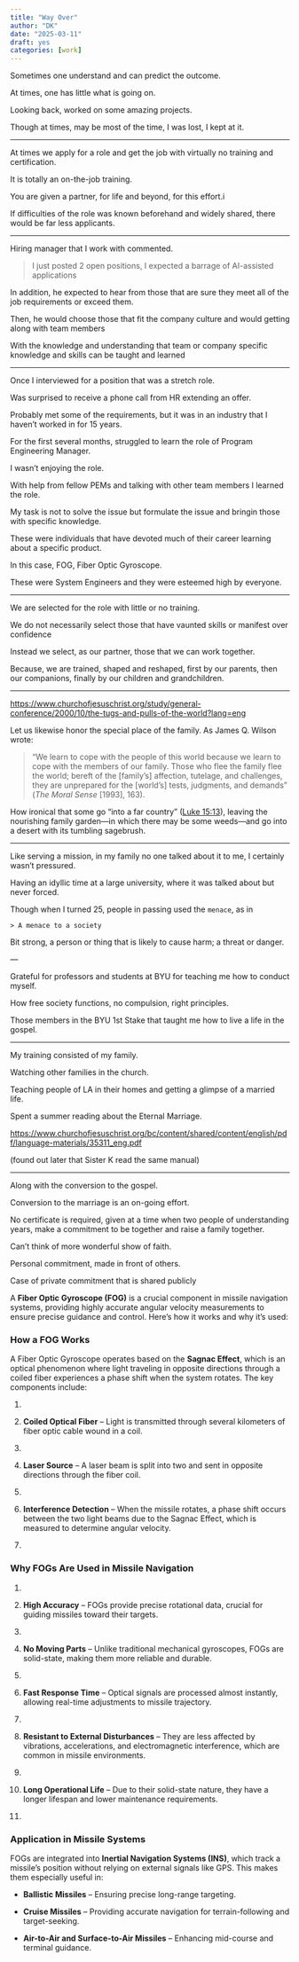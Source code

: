 ```yaml
---
title: "Way Over"
author: "DK"
date: "2025-03-11"
draft: yes
categories: [work]
---
```


Sometimes one understand and can predict the outcome.

At times, one has little what is going on.

Looking back, worked on some amazing projects.

Though at times, may be most of the time, I was lost, I kept at it.

------------------------------------------------------------------------

At times we apply for a role and get the job with virtually no training and certification.

It is totally an on-the-job training.

You are given a partner, for life and beyond, for this effort.i

If difficulties of the role was known beforehand and widely shared, there would be far less applicants.

---

Hiring manager that I work with commented.

> I just posted 2 open positions, I expected a barrage of AI-assisted applications

In addition, he expected to hear from those that are sure they meet all of the job requirements or exceed them.

Then, he would choose those that fit the company culture and would getting along with team members

With the knowledge and understanding that team or company specific knowledge and skills can be taught and learned

---

Once I interviewed for a position that was a stretch role.

Was surprised to receive a phone call from HR extending an offer.

Probably met some of the requirements, but it was in an industry that I haven't worked in for 15 years.

For the first several months, struggled to learn the role of Program Engineering Manager.

I wasn't enjoying the role.

With help from fellow PEMs and talking with other team members I learned the role.

My task is not to solve the issue but formulate the issue and bringin those with specific knowledge.

These were individuals that have devoted much of their career learning about a specific product.

In this case, FOG, Fiber Optic Gyroscope.

These were System Engineers and they were esteemed high by everyone.

---

We are selected for the role with little or no training.

We do not necessarily select those that have vaunted skills or manifest over confidence

Instead we select, as our partner, those that we can work together.

Because, we are trained, shaped and reshaped, first by our parents, then our companions, finally by our children and grandchildren.

------------------------------------------------------------------------

<https://www.churchofjesuschrist.org/study/general-conference/2000/10/the-tugs-and-pulls-of-the-world?lang=eng>

Let us likewise honor the special place of the family. As James Q. Wilson wrote:

> “We learn to cope with the people of this world because we learn to cope with the members of our family. Those who flee the family flee the world; bereft of the \[family’s\] affection, tutelage, and challenges, they are unprepared for the \[world’s\] tests, judgments, and demands” (*The Moral Sense* \[1993\], 163).

How ironical that some go “into a far country” ([Luke 15:13](https://www.churchofjesuschrist.org/study/scriptures/nt/luke/15?lang=eng&id=p13#p13)), leaving the nourishing family garden—in which there may be some weeds—and go into a desert with its tumbling sagebrush.

------------------------------------------------------------------------

Like serving a mission, in my family no one talked about it to me, I certainly wasn't pressured.

Having an idyllic time at a large university, where it was talked about but never forced.

Though when I turned 25, people in passing used the `menace`, as in

`> A menace to a society`

Bit strong, a person or thing that is likely to cause harm; a threat or danger.

*---*

Grateful for professors and students at BYU for teaching me how to conduct myself.

How free society functions, no compulsion, right principles.

Those members in the BYU 1st Stake that taught me how to live a life in the gospel.

------------------------------------------------------------------------

My training consisted of my family.

Watching other families in the church.

Teaching people of LA in their homes and getting a glimpse of a married life.

Spent a summer reading about the Eternal Marriage.

<https://www.churchofjesuschrist.org/bc/content/shared/content/english/pdf/language-materials/35311_eng.pdf>

(found out later that Sister K read the same manual)

------------------------------------------------------------------------

Along with the conversion to the gospel.

Conversion to the marriage is an on-going effort.

No certificate is required, given at a time when two people of understanding years, make a commitment to be together and raise a family together.

Can't think of more wonderful show of faith.

Personal commitment, made in front of others.

Case of private commitment that is shared publicly

A **Fiber Optic Gyroscope (FOG)** is a crucial component in missile navigation systems, providing highly accurate angular velocity measurements to ensure precise guidance and control. Here's how it works and why it's used:

### **How a FOG Works**

A Fiber Optic Gyroscope operates based on the **Sagnac Effect**, which is an optical phenomenon where light traveling in opposite directions through a coiled fiber experiences a phase shift when the system rotates. The key components include:

1.  

2.  **Coiled Optical Fiber** – Light is transmitted through several kilometers of fiber optic cable wound in a coil.

3.  

4.  **Laser Source** – A laser beam is split into two and sent in opposite directions through the fiber coil.

5.  

6.  **Interference Detection** – When the missile rotates, a phase shift occurs between the two light beams due to the Sagnac Effect, which is measured to determine angular velocity.

7.  

### **Why FOGs Are Used in Missile Navigation**

1.  

2.  **High Accuracy** – FOGs provide precise rotational data, crucial for guiding missiles toward their targets.

3.  

4.  **No Moving Parts** – Unlike traditional mechanical gyroscopes, FOGs are solid-state, making them more reliable and durable.

5.  

6.  **Fast Response Time** – Optical signals are processed almost instantly, allowing real-time adjustments to missile trajectory.

7.  

8.  **Resistant to External Disturbances** – They are less affected by vibrations, accelerations, and electromagnetic interference, which are common in missile environments.

9.  

10. **Long Operational Life** – Due to their solid-state nature, they have a longer lifespan and lower maintenance requirements.

11. 

### **Application in Missile Systems**

FOGs are integrated into **Inertial Navigation Systems (INS)**, which track a missile’s position without relying on external signals like GPS. This makes them especially useful in:

-   **Ballistic Missiles** – Ensuring precise long-range targeting.

-   **Cruise Missiles** – Providing accurate navigation for terrain-following and target-seeking.

-   **Air-to-Air and Surface-to-Air Missiles** – Enhancing mid-course and terminal guidance.
